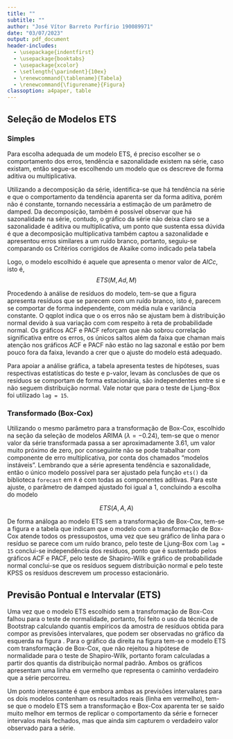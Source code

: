 ```yaml
---
title: ""
subtitle: ""
author: "José Vítor Barreto Porfírio 190089971"
date: "03/07/2023"
output: pdf_document
header-includes:
  - \usepackage{indentfirst}
  - \usepackage{booktabs}
  - \usepackage{xcolor}
  - \setlength{\parindent}{10ex}
  - \renewcommand{\tablename}{Tabela}
  - \renewcommand{\figurename}{Figura}
classoption: a4paper, table
---
```


## Seleção de Modelos ETS

### Simples

Para escolha adequada de um modelo ETS, é preciso escolher se o comportamento dos erros, tendência e sazonalidade existem na série, caso existam, então segue-se escolhendo um modelo que os descreve de forma aditiva ou multiplicativa.

Utilizando a decomposição da série, identifica-se que há tendência na série e que o comportamento da tendência aparenta ser da forma aditiva, porém não é constante, tornando necessária a estimação de um parâmetro de damped. Da decomposição, também é possível observar que há sazonalidade na série, contudo, o gráfico da série não deixa claro se a sazonalidade é aditiva ou multiplicativa, um ponto que sustenta essa dúvida é que a decomposição multiplicativa também captou a sazonalidade e apresentou erros similares a um ruído branco, portanto, seguiu-se comparando os Critérios corrigidos de Akaike como indicado pela tabela \ref{tab:mod_ets}

\begin{table}[!h]

\caption{Critérios de seleção de modelos para modelos candidatos ETS.}
\label{tab:mod_ets}
\centering
\begin{tabular}[t]{lr}
\toprule
ETS & AICc\\
\midrule
\cellcolor{gray!6}{AAdA} & \cellcolor{gray!6}{1998.441}\\
MAdA & 1993.861\\
\cellcolor{gray!6}{MAdM} & \cellcolor{gray!6}{1989.925}\\
\bottomrule
\end{tabular}
\end{table}

Logo, o modelo escolhido é aquele que apresenta o menor valor de $AICc$, isto é,
$$ETS(M, Ad, M)$$

Procedendo à análise de resíduos do modelo, tem-se que a figura \ref{fig:ets} apresenta resíduos que se parecem com um ruído branco, isto é, parecem se comportar de forma independente, com média nula e variância constante. O qqplot indica que o os erros não se ajustam bem à distribuição normal devido à sua variação com com respeito à reta de probabilidade normal. Os gráficos ACF e PACF reforçam que não sobrou correlação significativa entre os erros, os únicos saltos além da faixa que chaman mais atenção nos gráficos ACF e PACF não estão no lag sazonal e estão por bem pouco fora da faixa, levando a crer que o ajuste do modelo está adequado.

\begin{figure}[!h]
  \caption{Gráficos de linha, probabilidade normal, ACF e PACF para os resíduos do modelo ETS sem transformação de Box-Cox}
  \label{fig:ets}
  \centering
  \includegraphics[width=12cm]{assets/ets_mod.png}
\end{figure}

Para apoiar a análise gráfica, a tabela \ref{tab:ets} apresenta testes de hipóteses, suas respectivas estatísticas do teste e p-valor, levam às conclusões de que os resíduos se comportam de forma estacionária, são independentes entre si e não seguem distribuição normal. Vale notar que para o teste de Ljung-Box foi utilizado `lag = 15`.

\begin{table}[!h]

\caption{Teste de hipóteses para pressupostos do modelo ETS sem transfomação de Box-Cox}
\label{tab:ets}
\centering
\begin{tabular}[t]{llrr}
\toprule
  & Teste & Estatística do Teste & p.valor\\
\midrule
\cellcolor{gray!6}{KPSS Trend} & \cellcolor{gray!6}{KPSS} & \cellcolor{gray!6}{0.070} & \cellcolor{gray!6}{>0.1}\\
X-squared & Ljung-Box & 21.682 & 0.116\\
\cellcolor{gray!6}{W} & \cellcolor{gray!6}{Shapiro-Wilk} & \cellcolor{gray!6}{0.977} & \cellcolor{gray!6}{0.042}\\
\bottomrule
\end{tabular}
\end{table}

\clearpage
### Transformado (Box-Cox)

Utilizando o mesmo parâmetro para a transformação de Box-Cox, escolhido na seção da seleção de modelos ARIMA ($\lambda = -0.24$), tem-se que o menor valor da série transformada passa a ser aproximadamente 3.61, um valor muito próximo de zero, por conseguinte não se pode trabalhar com componente de erro multiplicativa, por conta dos chamados "modelos instáveis". Lembrando que a série apresenta tendência e sazonalidade, então o único modelo possível para ser ajustado pela função `ets()` da biblioteca `forecast` em `R` é com todas as componentes aditivas. Para este ajuste, o parâmetro de damped ajustado foi igual a 1, concluindo a escolha do modelo

$$ETS(A, A, A)$$

De forma análoga ao modelo ETS sem a transformação de Box-Cox, tem-se a figura \ref{fig:ets_box-cox} e a tabela \ref{tab:Ets_box-cox} que indicam que o modelo com a transformação de Box-Cox atende todos os pressupostos, uma vez que seu gráfico de linha para o resíduo se parece com um ruído branco, pelo teste de Ljung-Box com `lag = 15` conclui-se independência dos resíduos, ponto que é sustentado pelos gráficos ACF e PACF, pelo teste de Shapiro-Wilk e gráfico de probabilidade normal conclui-se que os resíduos seguem distribuição normal e pelo teste KPSS os resíduos descrevem um processo estacionário.

\begin{figure}[!h]
  \caption{Gráficos de linha, probabilidade normal, ACF e PACF para os resíduos do modelo ETS com transformação de Box-Cox}
  \label{fig:ets_box-cox}
  \centering
  \includegraphics[width=12cm]{assets/ets_mod_boxcox.png}
\end{figure}

\begin{table}[!h]
\label{tab:ets_box-cox}
\caption{Teste de hipóteses para pressupostos do modelo ETS com transformação de Box-Cox}
\centering
\begin{tabular}[t]{llrr}
\toprule
  & Teste & Estatística do Teste & p.valor\\
\midrule
\cellcolor{gray!6}{KPSS Trend} & \cellcolor{gray!6}{KPSS} & \cellcolor{gray!6}{0.080} & \cellcolor{gray!6}{> 0.1}\\
X-squared & Ljung-Box & 21.451 & 0.123\\
\cellcolor{gray!6}{W} & \cellcolor{gray!6}{Shapiro-Wilk} & \cellcolor{gray!6}{0.984} & \cellcolor{gray!6}{0.192}\\
\bottomrule
\end{tabular}
\end{table}

\clearpage

## Previsão Pontual e Intervalar (ETS)

Uma vez que o modelo ETS escolhido sem a transformação de Box-Cox falhou para o teste de normalidade, portanto, foi feito o uso da técnica de Bootstrap calculando quantis empíricos da amostra de resíduos obtida para compor as previsões intervalares, que podem ser observadas no gráfico da esquerda na figura \ref{fig:pred_ets}. Para o gráfico da direita na figura \ref{fig:pred_ets} tem-se o modelo ETS com transformação de Box-Cox, que não rejeitou a hipótese de normalidade para o teste de Shapiro-Wilk, portanto foram calculadas a partir dos quantis da distribuição normal padrão. Ambos os gráficos apresentam uma linha em vermelho que representa o caminho verdadeiro que a série percorreu.

\begin{figure}[!h]
  \caption{Gráficos de linhas para as previsões intervales dos modelos ETS escolhidos com e sem a transformação de Box-Cox, respectivamente.}
  \label{fig:pred_ets}
  \centering
  \includegraphics[width=12cm]{assets/predictions.png}
\end{figure}

Um ponto interessante é que embora ambas as previsões intervalares para os dois modelos contenham os resultados reais (linha em vermelho), tem-se que o modelo ETS sem a transformação e Box-Cox aparenta ter se saído muito melhor em termos de replicar o comportamento da série e fornecer intervalos mais fechados, mas que ainda sim capturem o verdadeiro valor observado para a série.